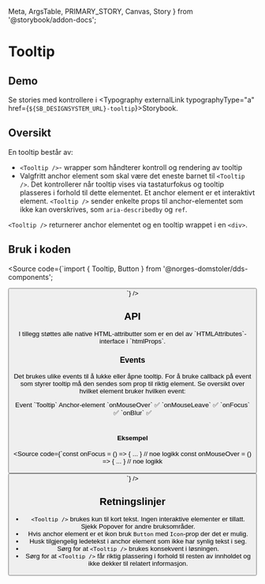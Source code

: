   Meta,
  ArgsTable,
  PRIMARY_STORY,
  Canvas,
  Story
} from '@storybook/addon-docs';

<Meta title="Design system/Tooltip/API" component={Tooltip} />

# Tooltip

<ComponentLinkRow
  docsHref="https://design.domstol.no/987b33f71/p/815808-tooltip/b/93bc8f"
  figmaHref="https://www.figma.com/file/ewqSDmkgqDQ5PyOsRp4V5b/?node-id=4985%3A127667"
  githubHref="https://github.com/domstolene/designsystem/tree/master/components/src/components/Tooltip"
/>

## Demo

<Canvas>
  <Story id="design-system-tooltip--default" />
</Canvas>

Se stories med kontrollere i <Typography externalLink typographyType="a" href={`${SB_DESIGNSYSTEM_URL}-tooltip`}>Storybook</Typography>.

## Oversikt

En tooltip består av:

- `<Tooltip />`- wrapper som håndterer kontroll og rendering av tooltip
- Valgfritt anchor element som skal være det eneste barnet til `<Tooltip />`. Det kontrollerer når tooltip vises via tastaturfokus og tooltip plasseres i forhold til dette elementet. Et anchor element er et interaktivt element. `<Tooltip />` sender enkelte props til anchor-elementet som ikke kan overskrives, som `aria-describedby` og `ref`.

`<Tooltip />` returnerer anchor elementet og en tooltip wrappet i en `<div>`.

## Bruk i koden

<Source code={`import { Tooltip, Button } from '@norges-domstoler/dds-components';

<Tooltip text="Tooltip">
  <Button label="tekst" />
</Tooltip>
`} />

## API

<ArgsTable story={PRIMARY_STORY} />
I tillegg støttes alle native HTML-attributter som er en del av `HTMLAttributes<HTMLDivElement>`-interface i `htmlProps`.

### Events

Det brukes ulike events til å lukke eller åpne tooltip. For å bruke callback på event som styrer tooltip må den sendes som prop til riktig element. Se oversikt over hvilket element bruker hvilken event:

<TableWrapper>
  <Table density="compact" style={{ width: '100%' }}>
    <Head>
      <Row type="head">
        <Cell type="head">Event</Cell>
        <Cell type="head">`Tooltip`</Cell>
        <Cell type="head">Anchor-element</Cell>
      </Row>
    </Head>
    <Body>
      <Row>
        <Cell> `onMouseOver` </Cell>
        <Cell> ✅ </Cell>
        <Cell> </Cell>
      </Row>
      <Row>
        <Cell> `onMouseLeave`</Cell>
        <Cell> ✅ </Cell>
        <Cell> </Cell>
      </Row>
      <Row>
        <Cell> `onFocus` </Cell>
        <Cell> </Cell>
        <Cell> ✅ </Cell>
      </Row>
      <Row>
        <Cell> `onBlur` </Cell>
        <Cell> </Cell>
        <Cell> ✅ </Cell>
      </Row>
    </Body>
  </Table>
</TableWrapper>

#### Eksempel

<Source code={`const onFocus = () => { ... } // noe logikk
const onMouseOver = () => { ... } // noe logikk

<Tooltip text="Tooltip" onMouseOver={onMouseOver}>
  <Button label="tekst" onFocus={onFocus} />
</Tooltip>
`} />

## Retningslinjer

- `<Tooltip />` brukes kun til kort tekst. Ingen interaktive elementer er tillatt. Sjekk Popover for andre bruksområder.
- Hvis anchor element er et ikon bruk `Button` med `Icon`-prop der det er mulig.
- Husk tilgjengelig ledetekst i anchor element som ikke har synlig tekst i seg.
- Sørg for at `<Tooltip />` brukes konsekvent i løsningen.
- Sørg for at `<Tooltip />` får riktig plassering i forhold til resten av innholdet og ikke dekker til relatert informasjon.
